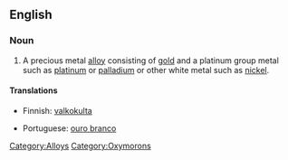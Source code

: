 ==English==

===Noun===
{{en-noun}}
{{wikipedia}}

#A precious metal [[alloy]] consisting of [[gold]] and a platinum group metal such as [[platinum]] or [[palladium]] or other white metal such as [[nickel]].

====Translations====
{{trans-top|A precious metal alloy consisting of gold and a platinum group metal}}
*Finnish: [[valkokulta]]
{{trans-mid}}
*Portuguese: [[ouro branco]]
{{trans-bottom}}

[[Category:Alloys]]
[[Category:Oxymorons]]